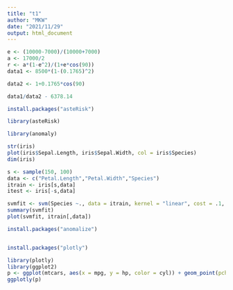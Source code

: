 ```yaml
---
title: "t1"
author: "MKW"
date: "2021/11/29"
output: html_document
---
```


```r
e <- (10000-7000)/(10000+7000)
a <- 17000/2
r <- a*(1-e^2)/(1+e*cos(90))
data1 <- 8500*(1-(0.1765)^2)

data2 <- 1+0.1765*cos(90)

data1/data2 - 6378.14

install.packages("asteRisk")

library(asteRisk)

library(anomaly)

str(iris)
plot(iris$Sepal.Length, iris$Sepal.Width, col = iris$Species)
dim(iris)

s <- sample(150, 100)
data <- c("Petal.Length","Petal.Width","Species")
itrain <- iris[s,data]
itest <- iris[-s,data]

svmfit <- svm(Species ~., data = itrain, kernel = "linear", cost = .1, scale = FALSE)
summary(svmfit)
plot(svmfit, itrain[,data])

install.packages("anomalize")


install.packages("plotly")

library(plotly)
library(ggplot2)
p <- ggplot(mtcars, aes(x = mpg, y = hp, color = cyl)) + geom_point(pch = 16)
ggplotly(p)
```

